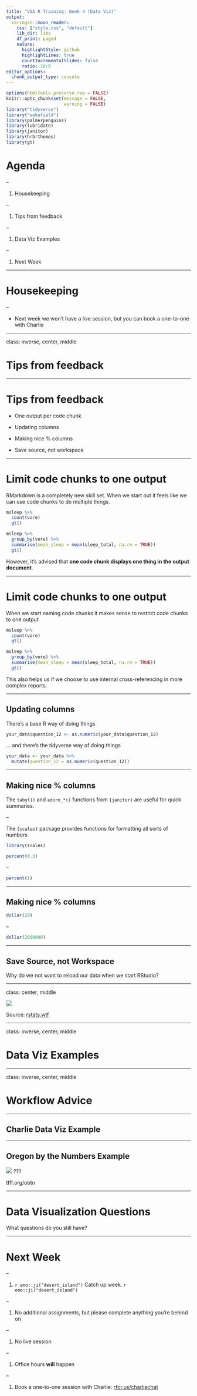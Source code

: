```yaml
---
title: "VSA R Training: Week 4 (Data Viz)"
output:
  xaringan::moon_reader:
    css: ["style.css", "default"]
    lib_dir: libs
    df_print: paged
    nature:
      highlightStyle: github
      highlightLines: true
      countIncrementalSlides: false
      ratio: 16:9
editor_options: 
  chunk_output_type: console
---
```


```r
options(htmltools.preserve.raw = FALSE)
knitr::opts_chunk$set(message = FALSE,
                      warning = FALSE)
library("tidyverse")
library("wakefield")
library(palmerpenguins)
library(lubridate)
library(janitor)
library(hrbrthemes)
library(gt)
```


# Agenda

--

1. Housekeeping

--

1. Tips from feedback

--

1. Data Viz Examples

--

1. Next Week

---

# Housekeeping

--

- Next week we won't have a live session, but you can book a one-to-one with Charlie

---

class: inverse, center, middle

# Tips from feedback

---

# Tips from feedback

- One output per code chunk

- Updating columns

- Making nice % columns

- Save source, not workspace

---

# Limit code chunks to one output

RMarkdown is a completely new skill set. When we start out it feels like we can use code chunks to do multiple things.

```r
msleep %>% 
  count(vore)
  gt()

msleep %>% 
  group_by(vore) %>% 
  summarise(mean_sleep = mean(sleep_total, na.rm = TRUE))
  gt()
```

However, it's advised that **one code chunk displays one thing in the output document**.

---

# Limit code chunks to one output

When we start naming code chunks it makes sense to restrict code chunks to one output


```r
msleep %>% 
  count(vore)
  gt()
```



```r
msleep %>% 
  group_by(vore) %>% 
  summarise(mean_sleep = mean(sleep_total, na.rm = TRUE))
  gt()
```


This also helps us if we choose to use internal cross-referencing in more complex reports.

---

## Updating columns

There's a base R way of doing things

```r
your_data$question_12 <- as.numeric(your_data$question_12)
```

... and there's the tidyverse way of doing things

```r
your_data <- your_data %>% 
  mutate(question_12 = as.numeric(question_12))
```

---

## Making nice % columns

The `tabyl()` and `adorn_*()` functions from `{janitor}` are useful for quick summaries.

--

The `{scales}` package provides functions for formatting all sorts of numbers

```r
library(scales)
```


```r
percent(0.3)
```

--

```r
percent(1)
```

---

## Making nice % columns


```r
dollar(20)
```

--

```r
dollar(2000000)
```



---

## Save Source, not Workspace

Why do we not want to reload our data when we start RStudio? 

---

class: center, middle

[![](https://rstats.wtf/img/if-you-liked-it-you-should-have-saved-the-source-for-it.jpg)](https://rstats.wtf/save-source.html)

Source: [rstats.wtf](https://rstats.wtf/save-source.html)


---

class: inverse, center, middle

# Data Viz Examples

---

class: inverse, center, middle

# Workflow Advice

---

## Charlie Data Viz Example

---

## Oregon by the Numbers Example

![](images/obtn-race-ethnicity.jpeg)
???

tfff.org/obtn


---

# Data Visualization Questions

What questions do you still have? 

---

# Next Week

--

1. `r emo::ji("desert_island")` Catch up week. `r emo::ji("desert_island")`

--

1. No additional assignments, but please complete anything you're behind on

--

1. No live session

--

1. Office hours **will** happen

--

1. Book a one-to-one session with Charlie: [rfor.us/charliechat](https://rfor.us/charliechat)



